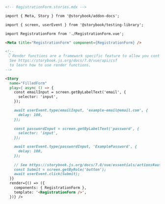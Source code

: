 ```md
<!-- RegistrationForm.stories.mdx -->

import { Meta, Story } from '@storybook/addon-docs';

import { screen, userEvent } from '@storybook/testing-library';

import RegistrationForm from './RegistrationForm.vue';

<Meta title="RegistrationForm" component={RegistrationForm} />

<!--
 👇 Render functions are a framework specific feature to allow you control on how the component renders.
  See https://storybook.js.org/docs/7.0/vue/api/csf
  to learn how to use render functions.
-->

<Story
  name="FilledForm"
  play={ async () => {
    const emailInput = screen.getByLabelText('email', {
      selector: 'input',
    });

    await userEvent.type(emailInput, 'example-email@email.com', {
      delay: 100,
    });
    
    const passwordInput = screen.getByLabelText('password', {
      selector: 'input',
    });

    await userEvent.type(passwordInput, 'ExamplePassword', {
      delay: 100,
    });
    
    // See https://storybook.js.org/docs/7.0/vue/essentials/actions#automatically-matching-args to learn how to setup logging in the Actions panel
    const Submit = screen.getByRole('button');
    await userEvent.click(Submit);
  }}
  render={() => ({
    components: { RegistrationForm },
    template: '<RegistrationForm />',
  })} />
```